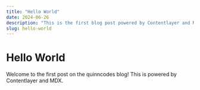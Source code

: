 ```yaml
---
title: "Hello World"
date: 2024-06-26
description: "This is the first blog post powered by Contentlayer and MDX."
slug: hello-world
---
```


# Hello World

Welcome to the first post on the quinncodes blog! This is powered by Contentlayer and MDX. 